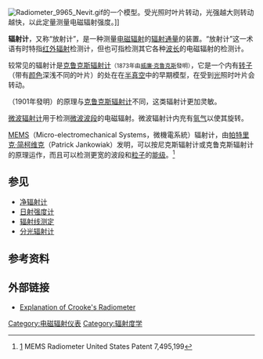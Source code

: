 [[Image:Radiometer_9965_Nevit.gif|thumb]]的一个模型。受光照时叶片转动，光强越大则转动越快，以此定量测量电磁辐射强度。]]

'''辐射计'''，又称“放射计”，是一种测量[[电磁辐射|电磁辐射]]的[[辐射通量|辐射通量]]的装置。“放射计”这一术语有时特指[[红外辐射|红外辐射]]检测计，但也可指检测其它各种[[波长|波长]]的电磁辐射的检测计。

较常见的辐射计是[[光能輻射計|克鲁克斯辐射计]]<small>（1873年由[[威廉·克鲁克斯|威廉·克鲁克斯]]發明）</small>，它是一个内有[[转子|转子]]（带有[[颜色|颜色]]深浅不同的叶片）的处在在[[半真空|半真空]]中的早期模型，在受到[[光|光]]照时叶片会转动。

{{tsl|en|Nichols radiometer|尼克斯辐射计}}（1901年發明）的原理与[[克鲁克斯辐射计|克鲁克斯辐射计]]不同，这类辐射计更加灵敏。

[[微波辐射计|微波辐射计]]用于检测[[微波|微波]][[波段|波段]]的电磁辐射。微波辐射计内充有[[氩气|氩气]]以使其旋转。

[[微机电系统|MEMS]]（Micro-electromechanical Systems，微機電系統）辐射计，由[[帕特里克·简柯维克|帕特里克·简柯维克]]（Patrick Jankowiak）发明，可以按尼克斯辐射计或克鲁克斯辐射计的原理运作，而且可以检测更宽的波段和[[粒子|粒子]]的[[能级|能级]]。<ref>[http://patft.uspto.gov/netacgi/nph-Parser?Sect1=PTO2&Sect2=HITOFF&p=1&u=%2Fnetahtml%2FPTO%2Fsearch-bool.html&r=1&f=G&l=50&co1=AND&d=PTXT&s1=jankowiak.INNM.&OS=IN/jankowiak&RS=IN/jankowiak] MEMS Radiometer United States Patent 7,495,199</ref>

== 参见 ==
* [[净辐射计|净辐射计]]
* [[日射强度计|日射强度计]]
* [[辐射线测定|辐射线测定]]
* [[分光辐射计|分光辐射计]]

== 参考资料 ==
{{reflist}}

== 外部链接 ==
*[https://web.archive.org/web/20100916050938/http://www.weburbia.com/physics/light-mill.html Explanation of Crooke's Radiometer]

{{Authority control}}
[[Category:电磁辐射仪表|Category:电磁辐射仪表]]
[[Category:辐射度学|Category:辐射度学]]


{{物理小作品}}
